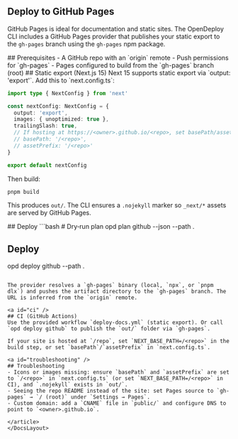 

<DocsLayout showTableOfContents={true}>
  <article className="prose prose-gray dark:prose-invert max-w-none">

<a id="top" />

# Deploy to GitHub Pages

GitHub Pages is ideal for documentation and static sites. The OpenDeploy CLI includes a GitHub Pages provider that publishes your static export to the `gh-pages` branch using the `gh-pages` npm package.

<ProviderCapabilities provider="github" />

<a id="prerequisites" />
## Prerequisites
- A GitHub repo with an `origin` remote
- Push permissions for `gh-pages`
- Pages configured to build from the `gh-pages` branch (root)

<a id="static-export" />
## Static export (Next.js 15)
Next 15 supports static export via `output: 'export'`. Add this to `next.config.ts`:

```ts
import type { NextConfig } from 'next'

const nextConfig: NextConfig = {
  output: 'export',
  images: { unoptimized: true },
  trailingSlash: true,
  // If hosting at https://<owner>.github.io/<repo>, set basePath/assetPrefix to '/<repo>'
  // basePath: '/<repo>',
  // assetPrefix: '/<repo>'
}

export default nextConfig
```

Then build:

```bash
pnpm build
```

This produces `out/`. The CLI ensures a `.nojekyll` marker so `_next/*` assets are served by GitHub Pages.

<a id="deploy" />
## Deploy
```bash
# Dry‑run plan
opd plan github --json --path .

# Deploy
opd deploy github --path .
```

The provider resolves a `gh-pages` binary (local, `npx`, or `pnpm dlx`) and pushes the artifact directory to the `gh-pages` branch. The URL is inferred from the `origin` remote.

<a id="ci" />
## CI (GitHub Actions)
Use the provided workflow `deploy-docs.yml` (static export). Or call `opd deploy github` to publish the `out/` folder via `gh-pages`.

If your site is hosted at `/repo`, set `NEXT_BASE_PATH=/<repo>` in the build step, or set `basePath`/`assetPrefix` in `next.config.ts`.

<a id="troubleshooting" />
## Troubleshooting
- Icons or images missing: ensure `basePath` and `assetPrefix` are set to `/<repo>` in `next.config.ts` (or set `NEXT_BASE_PATH=/<repo>` in CI), and `.nojekyll` exists in `out/`.
- Seeing the repo README instead of the site: set Pages source to `gh-pages` → `/ (root)` under `Settings → Pages`.
- Custom domain: add a `CNAME` file in `public/` and configure DNS to point to `<owner>.github.io`.

</article>
</DocsLayout>
